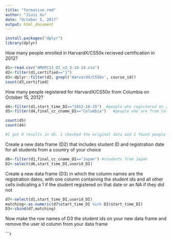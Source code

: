```yaml
---
title: "formative.rmd"
author: "Jiusi Xu"
date: "October 5, 2017"
output: html_document
---
```


```r
install.packages("dplyr")
library(dplyr)

```

How many people enrolled in HarvardX/CS50x recieved certification in 2012? 

```r
d1<-read.csv("HMXPC13_DI_v2_5-14-14.csv")
d2<-filter(d1,certified=="1")
d3<-dplyr::filter(d2, grepl('HarvardX/CS50x', course_id))
count(d3,certified)   

```

How many people registered for HarvardX/CS50x from Columbia on October 15, 2012?

```r
d4<-filter(d1,start_time_DI=="2012-10-15")  #people who registered on 2012/10/15
d5<-filter(d4,final_cc_cname_DI=="Columbia")   #people who are from Columbia and registered on 2012/10/15

count(d5)
count(d4)

#I got 0 results in d5. I checked the original data and I found people from Columbia. It should not be 0 results.
```

Create a new data frame (D2) that includes student ID and registration date for all students from a country of your choice

```r
d6<-filter(d1,final_cc_cname_DI=="Japan") #students from Japan
D2<-select(d6,start_time_DI,userid_DI)

```

Create a new data frame (D3) in which the column names are the registration dates, with one column containing the student ids and all other cells indicating a 1 if the student registered on that date or an NA if they did not

```r
d7<-select(d1,start_time_DI,userid_DI)
matching<-as.numeric(d7$start_time_DI %in% D2$start_time_DI)
D3<-cbind(d7,matching)

```

Now make the row names of D3 the student ids on your new data frame and remove the user id column from your data frame

```r

